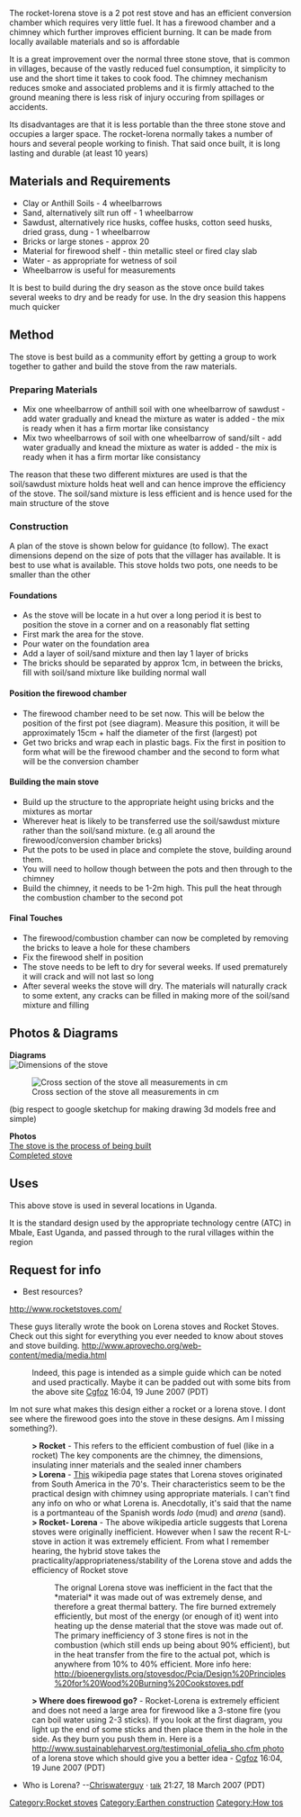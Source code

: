 The rocket-lorena stove is a 2 pot rest stove and has an efficient conversion chamber which requires very little fuel. It has a firewood chamber and a chimney which further improves efficient burning. It can be made from locally available materials and so is affordable

It is a great improvement over the normal three stone stove, that is common in villages, because of the vastly reduced fuel consumption, it simplicity to use and the short time it takes to cook food. The chimney mechanism reduces smoke and associated problems and it is firmly attached to the ground meaning there is less risk of injury occuring from spillages or accidents.

Its disadvantages are that it is less portable than the three stone stove and occupies a larger space. The rocket-lorena normally takes a number of hours and several people working to finish. That said once built, it is long lasting and durable (at least 10 years)

== Materials and Requirements ==
* Clay or Anthill Soils - 4 wheelbarrows
* Sand, alternatively silt run off - 1 wheelbarrow
* Sawdust, alternatively rice husks, coffee husks, cotton seed husks, dried grass, dung  - 1 wheelbarrow
* Bricks or large stones - approx 20
* Material for firewood shelf - thin metallic steel or fired clay slab
* Water - as appropriate for wetness of soil
* Wheelbarrow is useful for measurements

It is best to build during the dry season as the stove once build takes several weeks to dry and be ready for use. In the dry seasion this happens much quicker

== Method ==
The stove is best build as a community effort by getting a group to work together to gather and build the stove from the raw materials.

=== Preparing Materials ===
* Mix one wheelbarrow of anthill soil with one wheelbarrow of sawdust - add water gradually and knead the mixture as water is added - the mix is ready when it has a firm mortar like consistancy
* Mix two wheelbarrows of soil with one wheelbarrow of sand/silt - add water gradually and knead the mixture as water is added - the mix is ready when it has a firm mortar like consistancy

The reason that these two different mixtures are used is that the soil/sawdust mixture holds heat well and can hence improve the efficiency of the stove. The soil/sand mixture is less efficient and is hence used for the main structure of the stove

=== Construction ===
A plan of the stove is shown below for guidance (to follow). The exact dimensions depend on the size of pots that the villager has available. It is best to use what is available. This stove holds two pots, one needs to be smaller than the other

==== Foundations ====
* As the stove will be locate in a hut over a long period it is best to position the stove in a corner and on a reasonably flat setting
* First mark the area for the stove. 
* Pour water on the foundation area
* Add a layer of soil/sand mixture and then lay 1 layer of bricks
* The bricks should be separated by approx 1cm, in between the bricks, fill with soil/sand mixture like building  normal wall

==== Position the firewood chamber ====
* The firewood chamber need to be set now. This will be below the position of the first pot (see diagram). Measure this position, it will be approximately 15cm + half  the diameter of the first (largest) pot
* Get two bricks and wrap each in plastic bags. Fix the first in position to form what will be the firewood chamber and the second to form what will be the conversion chamber

==== Building the main stove ====
* Build up the structure to the appropriate height using bricks and the mixtures as mortar
* Wherever heat is likely to be transferred use the soil/sawdust mixture rather than the soil/sand mixture. (e.g all around the firewood/conversion chamber bricks)
* Put the pots to be used in place and complete the stove, building around them. 
* You will need to hollow though between the pots and then through to the chimney
* Build the chimney, it needs to be 1-2m high. This pull the heat through the combustion chamber to the second pot

==== Final Touches ====
* The firewood/combustion chamber can now be completed by removing the bricks to leave a hole for these chambers
* Fix the firewood shelf in position
* The stove needs to be left to dry for several weeks. If used prematurely it will crack and will not last so long
* After several weeks the stove will dry. The materials will naturally crack to some extent, any cracks can be filled in making more of the soil/sand mixture and filling

==Photos & Diagrams ==

'''Diagrams'''<br />
[[Image:stove.jpg|left|thumb|Dimensions of the stove]]

[[Image:crosssection.jpg|none|thumb|Cross section of the stove all measurements in cm]]

(big respect to google sketchup for making drawing 3d models free and simple)


'''Photos'''<br />
[http://flickr.com/photos/cgfoz/221092/ The stove is the process of being built]<br/>
[http://flickr.com/photos/cgfoz/221093/ Completed stove]

== Uses ==

This above stove is used in several locations in Uganda. 

It is the standard design used by the appropriate technology centre (ATC) in Mbale, East Uganda, and passed through to the rural villages within the region

==Request for info==
*Best resources?

http://www.rocketstoves.com/

These guys literally wrote the book on Lorena stoves and Rocket Stoves. 
Check out this sight for everything you ever needed to know about stoves and stove building.
http://www.aprovecho.org/web-content/media/media.html 
: Indeed, this page is intended as a simple guide which can be noted and used practically. Maybe it can be padded out with some bits from the above site [[User:Cgfoz|Cgfoz]] 16:04, 19 June 2007 (PDT)

Im not sure what makes this design either a rocket or a lorena stove. I dont see where the firewood goes into the stove in these designs. Am I missing something?).
: '''> Rocket''' - This refers to the efficient combustion of fuel (like in a rocket) The key components are the chimney, the dimensions, insulating inner materials and the sealed inner chambers
: '''> Lorena''' - [[Wikipedia: Smokeless_and_wood_conserving_stove#Improved_Lorena_.28Justa.29_stove | This]] wikipedia page states that Lorena stoves originated from South America in the 70's. Their characteristics seem to be the practical design with chimney using appropriate materials. I can't find any info on who or what Lorena is. Anecdotally, it's said that the name is a portmanteau of the Spanish words ''lodo'' (mud) and ''arena'' (sand).
: '''> Rocket- Lorena''' - The above wikipedia article suggests that Lorena stoves were originally inefficient. However when I saw the recent R-L-stove in action it was extremely efficient. From what I remember hearing, the hybrid stove takes the practicality/appropriateness/stability of the Lorena stove and adds the efficiency of Rocket stove 
:: The orignal Lorena stove was inefficient in the fact that the *material* it was made out of was extremely dense, and therefore a great thermal battery.  The fire burned extremely efficiently, but most of the energy (or enough of it) went into heating up the dense material that the stove was made out of.  The primary inefficiency of 3 stone fires is not in the combustion (which still ends up being about 90% efficient), but in the heat transfer from the fire to the actual pot, which is anywhere from 10% to 40% efficient. More info here: [[http://bioenergylists.org/stovesdoc/Pcia/Design%20Principles%20for%20Wood%20Burning%20Cookstoves.pdf]]
: '''> Where does firewood go?''' - Rocket-Lorena is extremely efficient and does not need a large area for firewood like a 3-stone fire (you can boil water using 2-3 sticks). If you look at the first diagram, you light up the end of some sticks and then place them in the hole in the side. As they burn you push them in. Here is a [[http://www.sustainableharvest.org/testimonial_ofelia_sho.cfm photo]] of a lorena stove which should give you a better idea - [[User:Cgfoz|Cgfoz]] 16:04, 19 June 2007 (PDT)

*Who is Lorena? --[[User:Chriswaterguy|Chriswaterguy]] &middot; <small>[[User talk:Chriswaterguy|talk]]</small> 21:27, 18 March 2007 (PDT)

[[Category:Rocket stoves]]
[[Category:Earthen construction]]
[[Category:How tos]]
{{Translate.ez}}